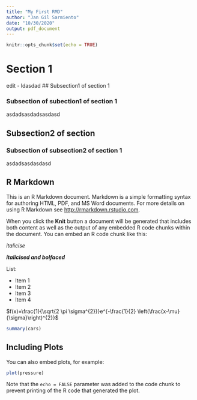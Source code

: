 ```yaml
---
title: "My First RMD"
author: "Jan Gil Sarmiento"
date: "10/30/2020"
output: pdf_document
---
```


```r
knitr::opts_chunk$set(echo = TRUE)
```

# Section 1

edit - ldasdad
## Subsection1 of section 1

### Subsection of subection1 of section 1

asdadsasdadsasdasd

## Subsection2 of section

### Subsection of subsection2 of section 1

asdadsasdasdasd

## R Markdown

This is an R Markdown document. Markdown is a simple formatting syntax for authoring HTML, PDF, and MS Word documents. For more details on using R Markdown see <http://rmarkdown.rstudio.com>.

When you click the **Knit** button a document will be generated that includes both content as well as the output of any embedded R code chunks within the document. You can embed an R code chunk like this:

*italicise* 

***italicised and bolfaced***

List:

- Item 1  
- Item 2  
- Item 3  
- Item 4  

$f(x)=\frac{1}{\sqrt{2 \pi \sigma^{2}}}e^{-\frac{1}{2} \left(\frac{x-\mu}{\sigma}\right)^{2}}$

\textcolor{red}{this text is coloured red}



```r
summary(cars)
```

## Including Plots

You can also embed plots, for example:

```r
plot(pressure)
```

Note that the `echo = FALSE` parameter was added to the code chunk to prevent printing of the R code that generated the plot.
